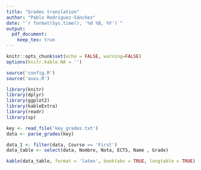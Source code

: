 ---
title: "Grades translation"
author: "Pablo Rodríguez-Sánchez"
date: "`r format(Sys.time(), '%d %B, %Y')`"
output: 
  pdf_document:
    keep_tex: true
---


```{r Setup, echo=FALSE}
knitr::opts_chunk$set(echo = FALSE, warning=FALSE)
options(knitr.kable.NA = '')
```

```{r Dependencies, warning=FALSE, message=FALSE}
source('config.R')
source('auxs.R')

library(knitr)
library(dplyr)
library(ggplot2)
library(kableExtra)
library(readr)
library(sp)
```


```{r Load, warning=FALSE, message=FALSE}
key <- read_file('key_grades.txt')
data <- parse_grades(key)
```

```{r Filter, warning=FALSE}
data_1 <- filter(data, Course == 'First')
data_table <- select(data, Nombre, Nota, ECTS, Name , Grade)
```

```{r Tabulate}
kable(data_table, format = 'latex', booktabs = TRUE, longtable = TRUE) %>% kable_styling(latex_options = c("hold_position", "repeat_header")) %>% add_header_above(c("Spanish" = 2, " " = 1, "English" = 2))
```


